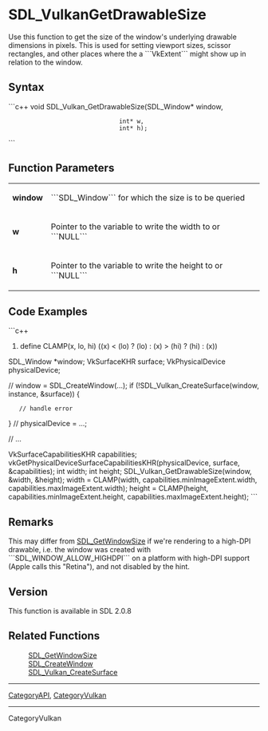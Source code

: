<!-- pragma section-numbers off -->
<!-- pragma camelcase off -->

= SDL_VulkanGetDrawableSize =
Use this function to get the size of the window's underlying drawable dimensions in pixels. This is used for setting viewport sizes, scissor rectangles, and other places where the a ```VkExtent``` might show up in relation to the window.



== Syntax ==
```c++
void SDL_Vulkan_GetDrawableSize(SDL_Window* window,
                                int* w,
                                int* h);
```

== Function Parameters ==
{|
|'''window'''
|```SDL_Window``` for which the size is to be queried
|-
|'''w'''
|Pointer to the variable to write the width to or ```NULL```
|-
|'''h'''
|Pointer to the variable to write the height to or ```NULL```
|}


== Code Examples ==
```c++
#define CLAMP(x, lo, hi)    ((x) < (lo) ? (lo) : (x) > (hi) ? (hi) : (x))

SDL_Window *window;
VkSurfaceKHR surface;
VkPhysicalDevice physicalDevice;

// window = SDL_CreateWindow(...);
if (!SDL_Vulkan_CreateSurface(window, instance, &surface)) {
    // handle error
}
// physicalDevice = ...;

// ...

VkSurfaceCapabilitiesKHR capabilities;
vkGetPhysicalDeviceSurfaceCapabilitiesKHR(physicalDevice, surface, &capabilities);
int width;
int height;
SDL_Vulkan_GetDrawableSize(window, &width, &height);
width = CLAMP(width, capabilities.minImageExtent.width, capabilities.maxImageExtent.width);
height = CLAMP(height, capabilities.minImageExtent.height, capabilities.maxImageExtent.height);
```



<!-- #Leave this section as-is unless you have a code example to put in.  In that case, replace You can add your code example here with your code example following the Style Guide instructions.  Leave the rest of the markup alone and delete this comment. -->


== Remarks ==

This may differ from [[SDL_GetWindowSize]] if we're rendering to a high-DPI drawable, i.e. the window was created with ```SDL_WINDOW_ALLOW_HIGHDPI``` on a platform with high-DPI support (Apple calls this "Retina"), and not disabled by the {{{SDL_HINT_VIDEO_HIGHDPI_DISABLED}}} hint.

== Version ==
This function is available in SDL 2.0.8

== Related Functions ==
:[[SDL_GetWindowSize]]
:[[SDL_CreateWindow]]
:[[SDL_Vulkan_CreateSurface]]


----
[[CategoryAPI]], [[CategoryVulkan]]
<!-- #See the Style Guide for instructions on editing the footer. -->
----
CategoryVulkan

